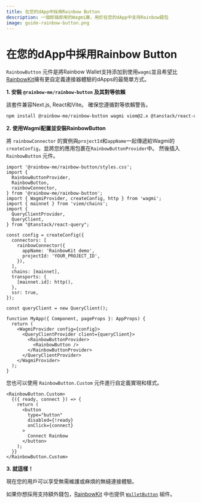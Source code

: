 ```yaml
---
title: 在您的dApp中採用Rainbow Button
description: 一個即插即用的Wagmi庫，用於在您的dApp中支持Rainbow錢包
image: guide-rainbow-button.png
---
```


# 在您的dApp中採用Rainbow Button

`RainbowButton` 元件是將Rainbow Wallet支持添加到使用`wagmi`並且希望比[RainbowKit](https://www.rainbowkit.com/docs/installation)擁有更自定義連接器體驗的dApps的最簡單方式。

**1. 安裝 `@rainbow-me/rainbow-button` 及其對等依賴**

該套件兼容Next.js, React和Vite。 確保您遵循對等依賴警告。

```bash
npm install @rainbow-me/rainbow-button wagmi viem@2.x @tanstack/react-query
```

**2. 使用Wagmi配置並安裝RainbowButton**

將 `rainbowConnector` 的實例與`projectId`和`appName`一起傳遞給Wagmi的`createConfig`，並將您的應用包裹在`RainbowButtonProvider`中。 然後插入 `RainbowButton` 元件。

```tsx
import '@rainbow-me/rainbow-button/styles.css';
import {
  RainbowButtonProvider,
  RainbowButton,
  rainbowConnector,
} from '@rainbow-me/rainbow-button';
import { WagmiProvider, createConfig, http } from 'wagmi';
import { mainnet } from 'viem/chains';
import {
  QueryClientProvider,
  QueryClient,
} from "@tanstack/react-query";

const config = createConfig({
  connectors: [
    rainbowConnector({
      appName: 'RainbowKit demo',
      projectId: 'YOUR_PROJECT_ID',
    }),
  ],
  chains: [mainnet],
  transports: {
    [mainnet.id]: http(),
  },
  ssr: true,
});

const queryClient = new QueryClient();

function MyApp({ Component, pageProps }: AppProps) {
  return (
    <WagmiProvider config={config}>
      <QueryClientProvider client={queryClient}>
        <RainbowButtonProvider>
          <RainbowButton />
        </RainbowButtonProvider>
      </QueryClientProvider>
    </WagmiProvider>
  );
}
```

您也可以使用 `RainbowButton.Custom` 元件進行自定義實現和樣式。

```tsx
<RainbowButton.Custom>
  {({ ready, connect }) => {
    return (
      <button
        type="button"
        disabled={!ready}
        onClick={connect}
      >
        Connect Rainbow
      </button>
    );
  }}
</RainbowButton.Custom>
```

**3. 就這樣！**

現在您的用戶可以享受無需維護或麻煩的無縫連接體驗。

如果你想採用支持額外錢包，[RainbowKit](https://www.rainbowkit.com/docs/installation) 中也提供 [`WalletButton`](https://www.rainbowkit.com/docs/wallet-button) 組件。
